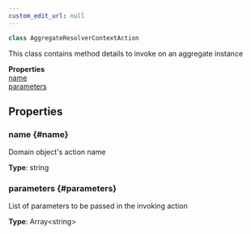 ```yaml
---
custom_edit_url: null
---
```


```ts
class AggregateResolverContextAction
```

<div>

</div>

This class contains method details to invoke on an aggregate instance

<div className="container">
  <div className="row mb-2"><div className="col col--12"><strong>Properties</strong></div></div>
  <div className="row"><div className="col col--12"><a href="#name">name</a><br/><a href="#parameters">parameters</a></div></div>
</div>

## Properties

### name {#name}

<div>

</div>

Domain object's action name

**Type**: string

### parameters {#parameters}

<div>

</div>

List of parameters to be passed in the invoking action

**Type**: Array&lt;string&gt;

